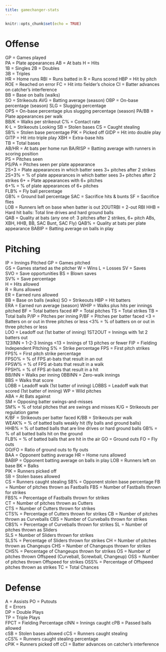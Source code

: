 ```yaml
---
title: gamechanger-stats
---
```


```r
knitr::opts_chunk$set(echo = TRUE)
```

# Offense
GP = Games played	
PA = Plate appearances
AB = At bats
H = Hits	
1B = Singles
2B = Doubles	
3B = Triples	
HR = Home runs
RBI = Runs batted in
R = Runs scored	
HBP = Hit by pitch
ROE = Reached on error
FC = Hit into fielder's choice
CI = Batter advances on catcher's interference	
BB = Base on balls (walks)	
SO = Strikeouts	
AVG = Batting average (season)
OBP = On-base percentage (season)
SLG = Slugging percentage	
OPS = On-base percentage plus slugging percentage (season)
PA/BB = Plate appearances per walk	
BB/K = Walks per strikeout
C% = Contact rate	
K-L = Strikeouts Looking
SB = Stolen bases
CS = Caught stealing	
SB% = Stolen base percentage
PIK = Picked off
GIDP = Hit into double play	
GITP = Hit into triple play	
XBH = Extra-base hits	
TB = Total bases	
AB/HR = At bats per home run
BA/RISP = Batting average with runners in scoring position	
PS = Pitches seen	
PS/PA = Pitches seen per plate appearance	
2S+3 = Plate appearances in which batter sees 3+ pitches after 2 strikes	
2S+3% = % of plate appearances in which batter sees 3+ pitches after 2 strikes
6+ = Plate appearances with 6+ pitches	
6+% = % of plate appearances of 6+ pitches	
FLB% = Fly ball percentage	
GB% = Ground ball percentage
SAC = Sacrifice hits & bunts
SF = Sacrifice flies	
LOB = Runners left on base when batter is out	2OUTRBI = 
2-out RBI	HHB = Hard hit balls: Total line drives and hard ground balls	
QAB = Quality at bats (any one of: 3 pitches after 2 strikes, 6+ pitch ABs, XBH, HHB, BB, SAC Bunt, SAC Fly)
QAB% = Quality at bats per plate appearance	
BABIP = Batting average on balls in play

# Pitching
IP = Innings Pitched
GP = Games pitched	
GS = Games started as the pitcher
W = Wins
L = Losses
SV = Saves	
SVO = Save opportunities
BS = Blown saves	
SV% = Save percentage	
H = Hits allowed	
R = Runs allowed	
ER = Earned runs allowed	
BB = Base on balls (walks)
SO = Strikeouts	
HBP = Hit batters	
ERA = Earned run average (season)
WHIP = Walks plus hits per innings pitched
BF = Total batters faced	#P = Total pitches
TS = Total strikes
TB = Total balls
P/IP = Pitches per inning
P/BF = Pitches per batter faced	<3 = Batters on or out in three pitches or less	<3% = % of batters on or out in three pitches or less	
LOO = Leadoff out (1st batter of inning)
1ST2OUT = Innings with 1st 2 batters out	
123INN =  1-2-3 Innings	<13 = Innings of 13 pitches or fewer
FIP = Fielding Independent Pitching	S% = Strike percentage
FPS = First pitch strikes	FPS% = First pitch strike percentage	
FPSO% = % of FPS at-bats that result in an out	
FPSW% = % of FPS at-bats that result in a walk	
FPSH% = % of FPS at-bats that result in a hit	
BB/INN = Walks per inning
0BBINN = Zero-walk innings	
BBS = Walks that score	
LOBB = Leadoff walk (1st batter of inning)
LOBBS = Leadoff walk that scored (1st batter of inning)
WP = Wild pitches	
ABA = At Bats against	
SM = Opposing batter swings-and-misses	
SM% = % of total pitches that are swings and misses	
K/G = Strikeouts per regulation game	
K/BF = Strikeouts per batter faced
K/BB = Strikeouts per walk	
WEAK% = % of batted balls weakly hit (fly balls and ground balls)	
HHB% = % of batted balls that are line drives or hard ground balls
GB% = % of all batted balls hit on the ground	
FLB% = % of batted balls that are hit in the air
GO = Ground outs	FO = Fly outs	
GO/FO = Ratio of ground outs to fly outs	
BAA = Opponent batting average
HR = Home runs allowed	
BABIP = Opponent batting average on balls in play
LOB = Runners left on base	BK = Balks	
PIK = Runners picked off	
SB = Stolen bases allowed	
CS = Runners caught stealing
SB% = Opponent stolen base percentage
FB = Number of pitches thrown as Fastballs
FBS = Number of Fastballs thrown for strikes	
FBS% = Percentage of Fastballs thrown for strikes	
CT = Number of pitches thrown as Cutters	
CTS = Number of Cutters thrown for strikes	
CTS% = Percentage of Cutters thrown for strikes	
CB = Number of pitches thrown as Curveballs	
CBS = Number of Curveballs thrown for strikes	
CBS% = Percentage of Curveballs thrown for strikes
SL = Number of pitches thrown as Sliders	
SLS = Number of Sliders thrown for strikes	
SLS% = Percentage of Sliders thrown for strikes	
CH = Number of pitches thrown as Changeups
CHS = Number of Changeups thrown for strikes
CHS% = Percentage of Changeups thrown for strikes
OS = Number of pitches thrown Offspeed (Curveball, Screwball, Changeup)	
OSS = Number of pitches thrown Offspeed for strikes	
OSS% = Percentage of Offspeed pitches thrown as strikes	TC = Total Chances 

# Defense
A = Assists	
PO = Putouts	
E = Errors	
DP = Double Plays	
TP = Triple Plays	
FPCT = Fielding Percentage
cINN = Innings caught
cPB = Passed balls allowed	
cSB = Stolen bases allowed
cCS = Runners caught stealing	
cCS% = Runners caught stealing percentage	
cPIK = Runners picked off	cCI = Batter advances on catcher's interference